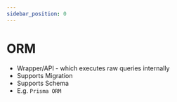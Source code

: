 ```yaml
---
sidebar_position: 0
---
```


# ORM

- Wrapper/API - which executes raw queries internally
- Supports Migration
- Supports Schema
- E.g. `Prisma ORM`

